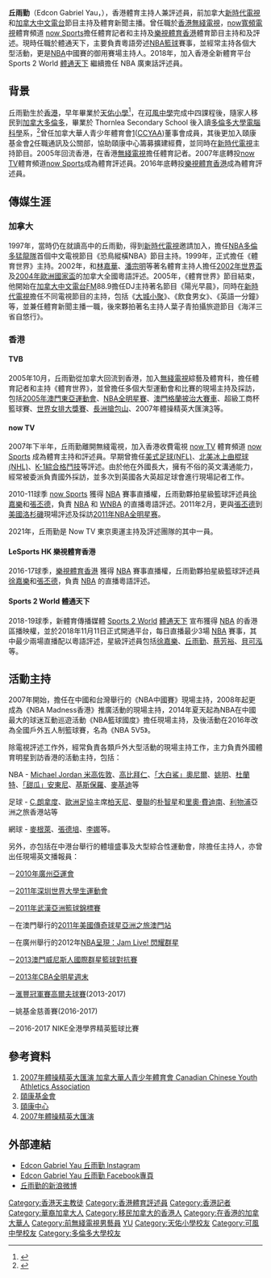 {{藝人
| 姓名 = 丘雨勤
| 類型 = 節目主持
| 圖片 = 
| 圖片尺寸 = 
| 圖片簡介 = 
| 原名 = 
| 外文名 = 
| 外文 = 
| 羅馬拼音 = 
| 英文名 = Edcon Gabriel Yau
| 出生日期 = {{birth_date_and_age|1979|2|17}}
| 出生地點 = {{BHKG}}
| 血型 = 
| 国籍 = {{CAN}}
| 籍貫 = [[廣東|廣東]]
| 配偶 = 
| 職業 = [[主持人|主持人]]、[[體育評述員|體育評述員]]、電台主持
| 語言 = [[粤语|粤语]]、[[現代標準漢語|國語]]、[[英語|英語]]
| 三圍 = 
| 教育程度 = [[多倫多大學|多倫多大學]]電腦科學系學士
| 母校 = [[天佑小學|天佑小學]]<br>[[可風中學|可風中學]]<br>Thornlea Secondary School
| 宗教信仰 = [[天主教|天主教]]
| 網站 = 
}}

'''丘雨勤'''（Edcon Gabriel Yau，{{bd|1979年|2月17日}}），香港體育主持人兼評述員，前加拿大[[新時代電視|新時代電視]]和[[加拿大中文電台|加拿大中文電台]]節目主持及體育新聞主播。曾任職於[[無綫電視|香港無綫電視]]，[[now寬頻電視|now寬頻電視]]體育頻道 [[Now寬頻電視體育平台|now Sports]]擔任體育記者和主持及[[樂視體育香港|樂視體育香港]]體育節目主持和及評述。現時任職於體通天下，主要負責粵語旁述[[NBA|NBA籃球]]賽事，並經常主持各個大型活動，更是[[NBA|NBA]]中國賽的御用賽場主持人。2018年，加入香港全新體育平台 Sports 2 World [[體通天下|體通天下]] 繼續擔任 NBA 廣東話評述員。

== 背景 ==
丘雨勤生於[[香港|香港]]，早年畢業於[[天佑小學|天佑小學]]<ref name="Edcon Yau's primary school, print screened on 2018-6-7">{{Cite web |url=https://drive.google.com/file/d/11DY1YWGTExTutc1muBihPz76UrJt_8uP/view?usp=sharing |title=Edcon Yau's primary school, print screened on 2018-6-7 |access-date=2018-06-07 |archive-date=2019-09-10 |archive-url=https://web.archive.org/web/20190910073450/https://drive.google.com/file/d/11DY1YWGTExTutc1muBihPz76UrJt_8uP/view?usp=sharing |dead-url=no }}</ref>，在[[可風中學|可風中學]]完成中四課程後，隨家人移民到[[加拿大|加拿大]][[多倫多|多倫多]]，畢業於 Thornlea Secondary School 後入讀[[多倫多大學|多倫多大學]][[電腦科學|電腦科學]]系，<ref name="Edcon Yau's alma mater, print screened on 2018-6-7">{{Cite web |url=https://drive.google.com/file/d/1mPdAETYqOn_AGv3beiNqOEtw-4aId46c/view?usp=sharing |title=Edcon Yau's alma mater, print screened on 2018-6-7 |access-date=2018-06-07 |archive-date=2022-03-27 |archive-url=https://web.archive.org/web/20220327105447/https://drive.google.com/file/d/1mPdAETYqOn_AGv3beiNqOEtw-4aId46c/view?usp=sharing |dead-url=no }}</ref>曾任加拿大華人青少年體育會[http://www.ccyaa.org]{{Wayback|url=http://www.ccyaa.org/ |date=20191025000724 }}([http://www.ccyaa.org CCYAA]{{Wayback|url=http://www.ccyaa.org/ |date=20191025000724 }})董事會成員，其後更加入頤康基金會[http://www.yeehong.com/cn/foundation/index.php]{{Wayback|url=http://www.yeehong.com/cn/foundation/index.php |date=20120129045639 }}任職通訊及公關部，協助頤康中心[http://www.yeehong.com ]{{Wayback|url=http://www.yeehong.com/ |date=20111119210358 }}籌募擴建經費，並同時在[[新時代電視|新時代電視]]主持節目。2005年回流香港，在香港[[無綫電視|無綫電視]]擔任體育記者。2007年底轉投[[now寬頻電視|now TV]]體育頻道[[Now寬頻電視體育平台|now Sports]]成為體育評述員。2016年底轉投[[樂視體育香港|樂視體育香港]]成為體育評述員。

== 傳媒生涯 ==
=== 加拿大 ===
1997年，當時仍在就讀高中的丘雨勤，得到[[新時代電視|新時代電視]]邀請加入，擔任[[多倫多猛龍|NBA多倫多猛龍隊]]首個中文電視節目《恐鳥縱橫NBA》節目主持。1999年，正式擔任《體育世界》主持。2002年，和[[林嘉華|林嘉華]]、[[潘宗明|潘宗明]]等著名體育主持人擔任[[2002年世界盃足球賽|2002年世界盃]]及[[2004年歐洲足球錦標賽|2004年歐洲國家盃]]的加拿大全國粵語評述。2005年，《體育世界》節目結束，他開始在[[加拿大中文電台|加拿大中文電台]]FM88.9擔任DJ主持著名節目《陽光早晨》，同時在[[新時代電視|新時代電視]]擔任不同電視節目的主持，包括《[[大城小聚|大城小聚]]》、《飲食男女》、《英語一分鐘》等，並兼任體育新聞主播一職，後來夥拍著名主持人葉子青拍攝旅遊節目《海洋三省自悠行》。
=== 香港 ===
==== TVB ====
2005年10月，丘雨勤從加拿大回流到香港，加入[[無綫電視|無綫電視]]綜藝及體育科，擔任體育記者和主持《體育世界》，並曾擔任多個大型運動會和比賽的現場主持及採訪，包括[[澳門東亞運動會|2005年澳門東亞運動會]]、[[NBA全明星賽|NBA全明星賽]]、[[澳門格蘭披治大賽車|澳門格蘭披治大賽車]]、超級工商杯籃球賽、[[世界女排大獎賽|世界女排大獎賽]]、[[長洲搶包山|長洲搶包山]]、2007年體操精英大匯演[http://www.gahk.org.hk/gee/main11.html]{{Wayback|url=http://www.gahk.org.hk/gee/main11.html |date=20080912104831 }}等。

==== now TV ====
2007年下半年，丘雨勤離開無綫電視，加入香港收費電視 [[now寬頻電視|now TV]] 體育頻道 [[Now寬頻電視體育平台|now Sports]] 成為體育主持和評述員。早期曾擔任[[国家橄榄球联盟|美式足球(NFL)]]、[[國家冰球聯盟|北美冰上曲棍球(NHL)]]、[[K-1|K-1綜合格鬥技]]等評述。由於他在外國長大，擁有不俗的英文溝通能力，經常被委派負責國外採訪，並多次到英國各大英超足球會進行現場記者工作。

2010-11球季 [[Now寬頻電視體育平台|now Sports]] 獲得 [[NBA|NBA]] 賽事直播權，丘雨勤夥拍星級籃球評述員[[徐嘉樂|徐嘉樂]]和[[張丕德|張丕德]]，負責 [[NBA|NBA]] 和 [[WNBA|WNBA]] 的直播粵語評述。2011年2月，更與[[張丕德|張丕德]]到[[美國|美國]][[洛杉磯|洛杉磯]]現場評述及採訪[[2011年NBA全明星赛|2011年NBA全明星赛]]。

2021年，丘雨勤是 Now TV 東京奧運主持及評述團隊的其中一員。

==== LeSports HK 樂視體育香港 ====
2016-17球季，[[樂視體育香港|樂視體育香港]] 獲得 [[NBA|NBA]] 賽事直播權，丘雨勤夥拍星級籃球評述員[[徐嘉樂|徐嘉樂]]和[[張丕德|張丕德]]，負責 [[NBA|NBA]] 的直播粵語評述。

==== Sports 2 World 體通天下 ====
2018-19球季，新體育傳播媒體 [[體通天下|Sports 2 World]] [[體通天下|體通天下]] 宣布獲得 [[NBA|NBA]] 的香港區播映權，並於2018年11月11日正式開通平台，每日直播最少3場 [[NBA|NBA]] 賽事，其中最少兩場直播配以粵語評述，星級評述員包括[[徐嘉樂|徐嘉樂]]、[[丘雨勤|丘雨勤]]、[[蔡芳裕|蔡芳裕]]、[[貝可泓|貝可泓]]等。

== 活動主持 ==
2007年開始，擔任在中國和台灣舉行的《NBA中國賽》現場主持，2008年起更成為《NBA Madness香港》推廣活動的現場主持，2014年夏天起為NBA在中國最大的球迷互動巡遊活動《NBA籃球國度》擔任現場主持，及後活動在2016年改為全國戶外五人制籃球賽，名為《NBA 5V5》。

除電視評述工作外，經常負責各類戶外大型活動的現場主持工作，主力負責外國體育明星到訪香港的活動主持，包括：

NBA 
- [[迈克尔·乔丹|Michael Jordan 米高佐敦]]、[[高比拜仁|高比拜仁]]、[[沙奎尔·奥尼尔|「大白鯊」奧尼爾]]、[[姚明|姚明]]、[[凯文·杜兰特|杜蘭特]]、[[卡梅隆·安东尼|「甜瓜」安東尼]]、[[克里斯·保罗|基斯保羅]]、[[特雷西·麦格雷迪|麥基迪]]等

足球
- [[基斯坦奴·朗拿度|C.朗拿度]]、[[歐洲足協|歐洲足協]]主席[[柏天尼|柏天尼]]、[[曼聯|曼聯]]的[[朴智星|朴智星]]和[[里奧·費迪南|里奧·費迪南]]、[[利物浦足球俱樂部|利物浦]]亞洲之旅香港站等

網球
- [[麥根萊|麥根萊]]、[[張德培|張德培]]、[[李娜_(网球运动员)|李娜]]等。

另外，亦包括在中港台舉行的體壇盛事及大型綜合性運動會，除擔任主持人，亦曾出任現場英文播報員：

－[[2010年广州亚运会|2010年廣州亞運會]]

－[[2011年世界大學生夏季運動會|2011年深圳世界大學生運動會]]

－[[2011年亞洲籃球錦標賽|2011年武漢亞洲籃球錦標賽]]

－在澳門舉行的[[2011年美國傳奇球星亞洲之旅澳門站|2011年美國傳奇球星亞洲之旅澳門站]]

－在廣州舉行的2012年[[NBA呈現：Jam_Live!_閃耀群星|NBA呈現：Jam Live! 閃耀群星]]

－[[2013澳門威尼斯人國際群星籃球對抗賽|2013澳門威尼斯人國際群星籃球對抗賽]]

－[[2013年CBA全明星週末|2013年CBA全明星週末]]

－[[汇丰冠军赛|滙豐冠軍賽高爾夫球賽]](2013-2017)

－姚基金慈善賽(2016-2017)

－2016-2017 NIKE全港學界精英籃球比賽

== 參考資料 ==
# [http://www.ccyaa.org 2007年體操精英大匯演 加拿大華人青少年體育會 Canadian Chinese Youth Athletics Association]{{Wayback|url=http://www.ccyaa.org/ |date=20191025000724 }}
# [http://www.yeehong.com/cn/foundation/index.php 頤康基金會]{{Wayback|url=http://www.yeehong.com/cn/foundation/index.php |date=20120129045639 }}
# [http://www.yeehong.com 頤康中心]{{Wayback|url=http://www.yeehong.com/ |date=20111119210358 }}
# [http://www.gahk.org.hk/gee/main11.html 2007年體操精英大匯演]{{Wayback|url=http://www.gahk.org.hk/gee/main11.html |date=20080912104831 }}

== 外部連結 ==
* [https://www.instagram.com/edcongabrielyau/ Edcon Gabriel Yau 丘雨勤 Instagram]
* [https://www.facebook.com/edcongabrielyau Edcon Gabriel Yau 丘雨勤 Facebook專頁] {{Wayback|url=https://www.facebook.com/edcongabrielyau |date=20210104094429 }}
* [http://weibo.com/edcon 丘雨勤的新浪微博]{{Wayback|url=http://weibo.com/edcon |date=20111104085653 }}

{{DEFAULTSORT:Yau}}

[[Category:香港天主教徒|Category:香港天主教徒]]
[[Category:香港體育評述員|Category:香港體育評述員]]
[[Category:香港記者|Category:香港記者]]
[[Category:華裔加拿大人|Category:華裔加拿大人]]
[[Category:移民加拿大的香港人|Category:移民加拿大的香港人]]
[[Category:在香港的加拿大華人|Category:在香港的加拿大華人]]
[[Category:前無綫電視男藝員|Category:前無綫電視男藝員]]
[[Category:丘姓|YU]]
[[Category:天佑小學校友|Category:天佑小學校友]]
[[Category:可風中學校友|Category:可風中學校友]]
[[Category:多倫多大學校友|Category:多倫多大學校友]]